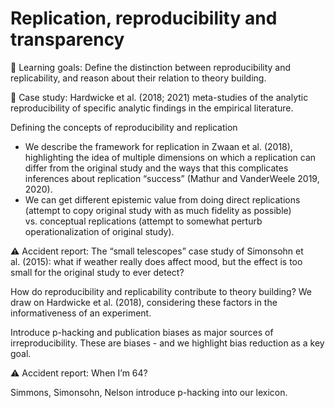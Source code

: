 # Replication, reproducibility and transparency  {#replication}

::: {.learning-goals}
🍎 Learning goals: Define the distinction between reproducibility and replicability, and reason about their relation to theory building.
:::

::: {.case-study}
🔬 Case study: Hardwicke et al. (2018; 2021) meta-studies of the analytic reproducibility of specific analytic findings in the empirical literature.
:::

Defining the concepts of reproducibility and replication

- We describe the framework for replication in Zwaan et al. (2018), highlighting the idea of multiple dimensions on which a replication can differ from the original study and the ways that this complicates inferences about replication “success” (Mathur and VanderWeele 2019, 2020).
- We can get different epistemic value from doing direct replications (attempt to copy original study with as much fidelity as possible) vs. conceptual replications (attempt to somewhat perturb operationalization of original study).

::: {.accident-report}
⚠️ Accident report: The "small telescopes" case study of Simonsohn et al. (2015): what if weather really does affect mood, but the effect is too small for the original study to ever detect?
:::

How do reproducibility and replicability contribute to theory building? We draw on Hardwicke et al. (2018), considering these factors in the informativeness of an experiment.


Introduce p-hacking and publication biases as major sources of irreproducibility. These are biases - and we highlight bias reduction as a key goal.


::: {.accident-report}
⚠️ Accident report: When I'm 64?

Simmons, Simonsohn, Nelson introduce p-hacking into our lexicon. 

:::

